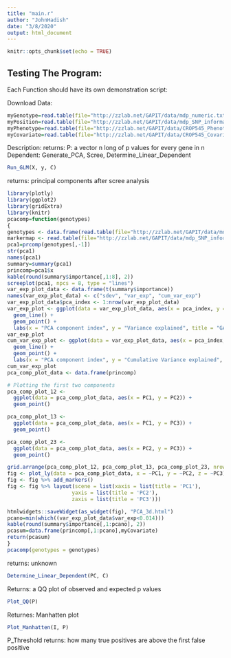 ```yaml
---
title: "main.r"
author: "JohnHadish"
date: "3/8/2020"
output: html_document
---
```


```r
knitr::opts_chunk$set(echo = TRUE)
```

## Testing The Program:
Each Function should have its own demonstration script: 

Download Data:
```r
myGenotype=read.table(file="http://zzlab.net/GAPIT/data/mdp_numeric.txt",head=T)
myPosition=read.table(file="http://zzlab.net/GAPIT/data/mdp_SNP_information.txt",head=T)
myPhenotype=read.table(file="http://zzlab.net/GAPIT/data/CROP545_Phenotype.txt",head=T)
myCovariate=read.table(file="http://zzlab.net/GAPIT/data/CROP545_Covariates.txt",head=T)
```



Description: 
returns: P: a vector n long of p values for every gene in n
Dependent: Generate_PCA, Scree, Determine_Linear_Dependent
```r
Run_GLM(X, y, C)
```

returns: principal components after scree analysis
```r
library(plotly)
library(ggplot2)
library(gridExtra)
library(knitr)
pcacomp=function(genotypes)
{                
genotypes <- data.frame(read.table(file="http://zzlab.net/GAPIT/data/mdp_numeric.txt", header = T, row.names = 1, colClasses = classes, stringsAsFactors = F, sep = "\t"))
markermap <- read.table(file="http://zzlab.net/GAPIT/data/mdp_SNP_information.txt", header = T, stringsAsFactors = F, sep = "\t")
pca1=prcomp(genotypes[,-1])
str(pca1)
names(pca1)
summary=summary(pca1)
princomp=pca1$x
kable(round(summary$importance[,1:8], 2))
screeplot(pca1, npcs = 8, type = "lines")
var_exp_plot_data <- data.frame(t(summary$importance))
names(var_exp_plot_data) <- c("sdev", "var_exp", "cum_var_exp") 
var_exp_plot_data$pca_index <- 1:nrow(var_exp_plot_data) 
var_exp_plot <- ggplot(data = var_exp_plot_data, aes(x = pca_index, y = var_exp)) +
  geom_line() +
  geom_point() +
  labs(x = "PCA component index", y = "Variance explained", title = "GAPIT Demo GT: Variance Explained")
var_exp_plot
cum_var_exp_plot <- ggplot(data = var_exp_plot_data, aes(x = pca_index, y = cum_var_exp)) +
  geom_line() +
  geom_point() +
  labs(x = "PCA component index", y = "Cumulative Variance explained", title = "GAPIT Demo GT: Cumulative Variance Explained")
cum_var_exp_plot
pca_comp_plot_data <- data.frame(princomp)

# Plotting the first two components
pca_comp_plot_12 <- 
  ggplot(data = pca_comp_plot_data, aes(x = PC1, y = PC2)) +
  geom_point()

pca_comp_plot_13 <-
  ggplot(data = pca_comp_plot_data, aes(x = PC1, y = PC3)) +
  geom_point()

pca_comp_plot_23 <-
  ggplot(data = pca_comp_plot_data, aes(x = PC2, y = PC3)) +
  geom_point()

grid.arrange(pca_comp_plot_12, pca_comp_plot_13, pca_comp_plot_23, nrow = 2, ncol = 2, top = "GAPIT Demo GT: Principal Components")
fig <- plot_ly(data = pca_comp_plot_data, x = ~PC1, y = ~PC2, z = ~PC3)
fig <- fig %>% add_markers()
fig <- fig %>% layout(scene = list(xaxis = list(title = 'PC1'),
                     yaxis = list(title = 'PC2'),
                     zaxis = list(title = 'PC3')))

htmlwidgets::saveWidget(as_widget(fig), "PCA_3d.html")
pcano=min(which((var_exp_plot_data$var_exp<0.014)))
kable(round(summary$importance[,1:pcano], 2))
pcasum=data.frame(princomp[,1:pcano],myCovariate)
return(pcasum)
}
pcacomp(genotypes = genotypes)

```


returns: unknown
```r

Determine_Linear_Dependent(PC, C)
```



Returns: a QQ plot of observed and expected p values
```r
Plot_QQ(P)
```

Returnes: Manhatten plot
```r
Plot_Manhatten(I, P)
```

P_Threshold
returns: how many true positives are above the first false positive
```r
```





